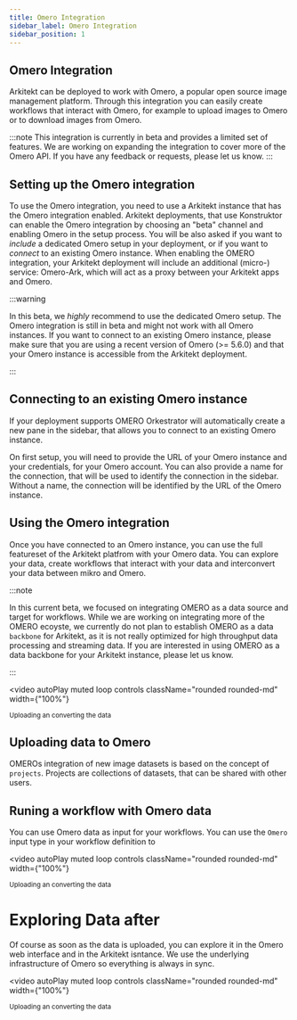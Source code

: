 ```yaml
---
title: Omero Integration
sidebar_label: Omero Integration
sidebar_position: 1
---
```





## Omero Integration

Arkitekt can be deployed to work with Omero, a popular open source image management platform. Through this integration you
can easily create workflows that interact with Omero, for example to upload images to Omero or to download images
from Omero.

:::note
This integration is currently in beta and provides a limited set of features. We are working on expanding the
integration to cover more of the Omero API. If you have any feedback or requests, please let us know.
:::

## Setting up the Omero integration

To use the Omero integration, you need to use a Arkitekt instance that has the Omero integration enabled. Arkitekt
deployments, that use Konstruktor can enable the Omero integration by choosing an "beta" channel and enabling Omero
in the setup process. You will be also asked if you want to _include_ a dedicated Omero setup in your deployment, or
if you want to _connect_ to an existing Omero instance. When enabling the OMERO integration, your Arkitekt deployment
will include an additional (micro-) service: Omero-Ark, which will act as a proxy between your Arkitekt apps and Omero.

:::warning

In this beta, we _highly_ recommend to use the dedicated Omero setup. The Omero integration is still in beta and
might not work with all Omero instances. If you want to connect to an existing Omero instance, please make sure that
you are using a recent version of Omero (>= 5.6.0) and that your Omero instance is accessible from the Arkitekt
deployment.

:::

## Connecting to an existing Omero instance

If your deployment supports OMERO Orkestrator will automatically create a new pane
in the sidebar, that allows you to connect to an existing Omero instance.

On first setup, you will need to provide the URL of your Omero instance and your credentials, for your Omero account.
You can also provide a name for the connection, that will be used to identify the connection in the sidebar. Without
a name, the connection will be identified by the URL of the Omero instance.

## Using the Omero integration

Once you have connected to an Omero instance, you can use the full featureset of the Arkitekt platfrom with your Omero
data. You can explore your data, create workflows that interact with your data and interconvert your data between mikro
and Omero.

:::note

In this current beta, we focused on integrating OMERO as a data source and target for workflows. While we are working on
integrating more of the OMERO ecoyste, we currently do not plan to establish OMERO as a data `backbone` for Arkitekt, as it is
not really optimized for high throughput data processing and streaming data. If you are interested in using OMERO as a data backbone for
your Arkitekt instance, please let us know.

:::

<video
  autoPlay
  muted
  loop
  controls
  className="rounded rounded-md"
  width={"100%"}
>
  <source src={omero_explore_before} />
</video>
<div className="text-gray-400 mb-2">
  <small> Uploading an converting the data</small>
</div>

## Uploading data to Omero

OMEROs integration of new image datasets is based on the concept of `projects`. Projects are collections of datasets, that
can be shared with other users.



## Runing a workflow with Omero data

You can use Omero data as input for your workflows. You can use the `Omero` input type in your workflow definition to

<video
  autoPlay
  muted
  loop
  controls
  className="rounded rounded-md"
  width={"100%"}
>
  <source src={omero_run_workflow} />
</video>
<div className="text-gray-400 mb-2">
  <small> Uploading an converting the data</small>
</div>


# Exploring Data after

Of course as soon as the data is uploaded, you can explore it in the Omero web interface and in
the Arkitekt isntance. We use the underlying infrastructure of Omero so everything is always
in sync.

<video
  autoPlay
  muted
  loop
  controls
  className="rounded rounded-md"
  width={"100%"}
>
  <source src={omero_explore_after} />
</video>
<div className="text-gray-400 mb-2">
  <small> Uploading an converting the data</small>
</div>